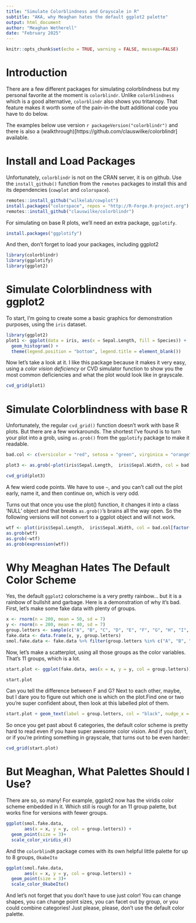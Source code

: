 ```yaml
---
title: "Simulate Colorblindness and Grayscale in R"
subtitle: "AKA, why Meaghan hates the default ggplot2 palette"
output: html_document
author: "Meaghan Wetherell"
date: "February 2025"
---
```


```r
knitr::opts_chunk$set(echo = TRUE, warning = FALSE, message=FALSE)
```

# Introduction
There are a few different packages for simulating colorblindness but my personal favorite at the moment is `colorblindr`. Unlike `colorblindness` which is a good alternative, `colorblindr` also shows you tritanopy. That feature makes it worth some of the pain-in-the butt additional code you have to do below.

The examples below use version `r packageVersion("colorblindr")` and there is also a (walkthrough)[https://github.com/clauswilke/colorblindr] available. 

# Install and Load Packages
Unfortunately, `colorblindr` is not on the CRAN server, it is on github. Use the `install_github()` function from the `remotes` packages to install this and its dependencies (`cowplot` and `colorspace`). 
```r
remotes::install_github("wilkelab/cowplot")
install.packages("colorspace", repos = "http://R-Forge.R-project.org")
remotes::install_github("clauswilke/colorblindr")

```

For simulating on base R plots, we'll need an extra package, `ggplotify`. 
```r
install.packages("ggplotify")
```

And then, don't forget to load your packages, including ggplot2
```r
library(colorblindr)
library(ggplotify)
library(ggplot2)
```


# Simulate Colorblindness with ggplot2
To start, I'm going to create some a basic graphics for demonstration purposes, using the `iris` dataset.
```r
library(ggplot2)
plot1 <- ggplot(data = iris, aes(x = Sepal.Length, fill = Species)) + 
  geom_histogram() + 
  theme(legend.position = "bottom", legend.title = element_blank())
```

Now let's take a look at it. I like this package because it makes it very easy, using a *color vision deficiency* or CVD simulator function to show you the most common deficiencies and what the plot would look like in grayscale. 

```r
cvd_grid(plot1)
```


# Simulate Colorblindness with base R
Unfortunately, the regular `cvd_grid()` function doesn't work with base R plots. But there are a few workarounds. The shortest I've found is to turn your plot into a grob, using `as.grob()` from the `ggplotify` package to make it readable. 


```r
bad.col <- c(versicolor = "red", setosa = "green", virginica = "orange")

plot3 <- as.grob(~plot(iris$Sepal.Length,  iris$Sepal.Width, col = bad.col[factor(iris$Species)]))

cvd_grid(plot3)
```

A few wierd code points. We have to use `~`, and you can't call out the plot early, name it, and then continue on, which is very odd. 

Turns out that once you use the plot() function, it changes it into a class 'NULL' object and that breaks `as.grob()`'s brains all the way open. So the following versions will not convert to a ggplot object and will not work.

```r
wtf <- plot(iris$Sepal.Length,  iris$Sepal.Width, col = bad.col[factor(iris$Species)])
as.grob(wtf)
as.grob(~wtf)
as.grob(expression(wtf))
```

# Why Meaghan Hates The Default Color Scheme
Yes, the default `ggplot2` colorscheme is a very pretty rainbow... but it is a rainbow of bullshit and garbage. Here is a demonstration of why it's bad. First, let's make some fake data with plenty of groups.
```r
x <- rnorm(n = 200, mean = 50, sd = 7)
y <- rnorm(n = 200, mean = 40, sd = 7)
group.letters <- sample(c("A", "B", "C", "D", "E", "F", "G", "H", "I", "J", "K"),size = 200, replace = TRUE)
fake.data <- data.frame(x, y, group.letters)
smol.fake.data <- fake.data %>% filter(group.letters %in% c("A", "B", "C", "D", "E", "F"))
```

Now, let's make a scatterplot, using all those groups as the color variables. That's 11 groups, which is a lot.
```r
start.plot <- ggplot(fake.data, aes(x = x, y = y, col = group.letters)) + geom_point(size = 3)

start.plot
```

Can you tell the difference between F and G? Next to each other, maybe, but I dare you to figure out which one is which on the plot.Find one or two you're super confident about, then look at this labelled plot of them.

```r
start.plot + geom_text(label = group.letters, col = "black", nudge_x = .5, nudge_y = .5)
```

So once you get past about 6 categories, the default color scheme is pretty hard to read even if you have super awesome color vision. And if you don't, or if you're printing something in grayscale, that turns out to be even harder:

```r
cvd_grid(start.plot)
```

# But Meaghan, What Palettes Should I Use?
There are so, so many! For example, ggplot2 now has the viridis color scheme embedded in it. Which still is rough for an 11 group palette, but works fine for versions with fewer groups.

```r
ggplot(smol.fake.data, 
       aes(x = x, y = y, col = group.letters)) + 
  geom_point(size = 3)+ 
  scale_color_viridis_d()
```

And the `colorblindR` package comes with its own helpful little palette for up to 8 groups, `OkabeIto`
```r
ggplot(smol.fake.data, 
       aes(x = x, y = y, col = group.letters)) + 
  geom_point(size = 3)+
  scale_color_OkabeIto()
```

And let's not forget that you don't have to use just color! You can change shapes, you can change point sizes, you can facet out by group, or you could combine categories! Just please, please, don't use the default color palette. 
